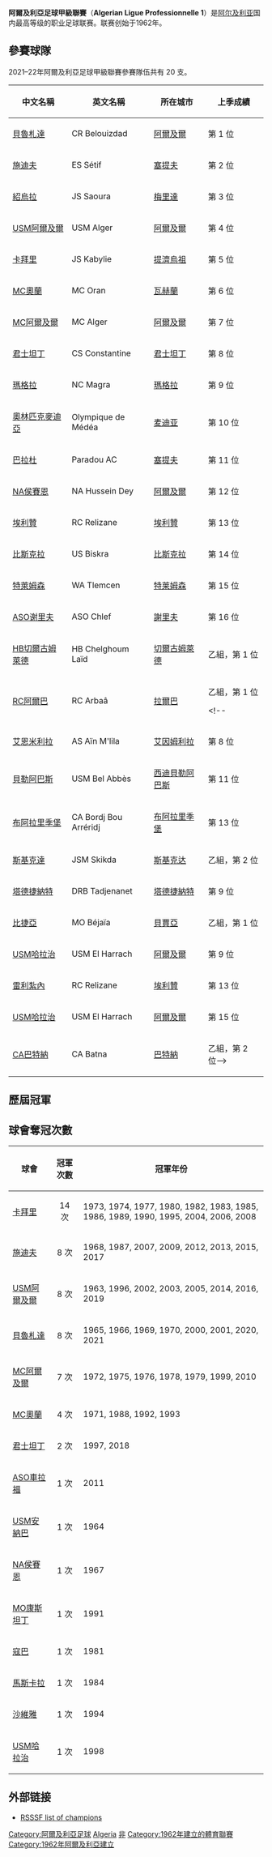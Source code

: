{{Infobox football league
| name             = 阿爾及利亞足球甲級聯賽
| image            = 
| pixels           = 
| country          = 阿爾及利亞
| confed           = [[非洲足球協會|CAF]]（[[非洲|非洲]]）
| founded          = {{Start date and age|1962}}
| teams            = 20 隊
| relegation       = [[阿爾及利亞足球乙級聯賽|阿爾及利亞足球乙級聯賽]]
| level            = 第 1 級
| domest_cup       = [[阿爾及利亞盃|阿爾及利亞盃]]<br /> [[阿爾及利亞超級盃|阿爾及利亞超級盃]]
| confed_cup       = [[非洲聯賽冠軍盃|非洲聯賽冠軍盃]]<br /> [[非洲聯盟盃|非洲聯盟盃]]
| season           = 2019–20
| champions        = [[CR比羅達特|貝魯札達]]（第 7 次）
| most_champs      = [[JS卡比爾|卡比利]]（14 次）
| website          = [http://www.lfp.dz/ 官方網站]
}}

'''阿爾及利亞足球甲級聯賽'''（'''Algerian Ligue Professionnelle 1'''）是[[阿尔及利亚|阿尔及利亚]]国内最高等级的职业足球联赛。联赛创始于1962年。

== 參賽球隊 ==
2021–22年阿爾及利亞足球甲級聯賽參賽隊伍共有 20 支。
{| class="wikitable" style=font-size:100%
|-
!中文名稱
!英文名稱
!所在城市
!上季成績
|-
|[[CR比羅達特|貝魯札達]] || CR Belouizdad || [[阿爾及爾|阿爾及爾]] || 第 1 位
|-
|[[塞提夫協定體育俱樂部|施迪夫]] || ES Sétif || [[塞提夫|塞提夫]] || 第 2 位
|-
|[[紹烏拉青年體育會|紹烏拉]] || JS Saoura || [[梅里達_(阿爾及利亞)|梅里達]] || 第 3 位
|-
|[[USM阿爾及爾|USM阿爾及爾]] || USM Alger || [[阿爾及爾|阿爾及爾]] || 第 4 位
|-
|[[卡拜里青年體育會|卡拜里]] || JS Kabylie || [[提濟烏祖|提濟烏祖]] || 第 5 位
|-
|[[MC奧蘭|MC奧蘭]] || MC Oran || [[瓦赫蘭|瓦赫蘭]] || 第 6 位
|-
|[[MC阿爾及爾|MC阿爾及爾]] || MC Alger || [[阿爾及爾|阿爾及爾]] || 第 7 位
|-
|[[君士坦丁體育會|君士坦丁]] || CS Constantine || [[君士坦丁_(阿爾及利亞)|君士坦丁]] || 第 8 位
|-
|[[NC瑪格拉|瑪格拉]] || NC Magra|| [[瑪格拉|瑪格拉]] || 第 9 位
|-
|[[奧林匹克麥迪亞|奧林匹克麥迪亞]] || Olympique de Médéa || [[麦迪亚|麦迪亚]] || 第 10 位
|-
|[[帕哈杜AC|巴拉杜]] || Paradou AC || [[塞提夫|塞提夫]] || 第 11 位
|-
|[[侯賽因戴伊勝利競技會|NA侯賽恩]] || NA Hussein Dey || [[阿爾及爾|阿爾及爾]] || 第 12 位
|-
|[[RC埃利贊|埃利贊]] || RC Relizane || [[埃利贊|埃利贊]] || 第 13 位
|-
|[[US比斯克拉|比斯克拉]] || US Biskra || [[比斯克拉|比斯克拉]] || 第 14 位
|-
|[[特萊姆森體育會|特萊姆森]] || WA Tlemcen || [[特莱姆森|特莱姆森]] || 第 15 位
|-
|[[ASO谢里夫|ASO谢里夫]] || ASO Chlef  || [[謝里夫|謝里夫]] || 第 16 位
|-
|[[HB切爾古姆萊德|HB切爾古姆萊德]] || HB Chelghoum Laïd  || [[切爾古姆萊德|切爾古姆萊德]] || 乙組，第 1 位
|-
|[[RC阿爾巴|RC阿爾巴]] || RC Arbaâ || [[拉爾巴|拉爾巴]] || 乙組，第 1 位

<!--
|-
|[[艾恩米利拉體育會|艾恩米利拉]] || AS Aïn M'lila || [[艾因姆利拉|艾因姆利拉]] || 第 8 位
|-
|[[USM貝勒阿巴斯|貝勒阿巴斯]] || USM Bel Abbès || [[西迪貝勒阿巴斯|西迪貝勒阿巴斯]] || 第 11 位
|-
|[[CA布阿拉里季堡|布阿拉里季堡]] || CA Bordj Bou Arréridj || [[布阿拉里季堡|布阿拉里季堡]] || 第 13 位
|-
|[[JSM斯基克達|斯基克達]] || JSM Skikda || [[斯基克达|斯基克达]] || 乙組，第 2 位

|-
|[[DRB塔德捷納特|塔德捷納特]] || DRB Tadjenanet || [[塔德捷納特|塔德捷納特]] || 第 9 位
|-
|[[MO比捷亞|比捷亞]] || MO Béjaïa || [[貝賈亞|貝賈亞]] || 乙組，第 1 位

|-
|[[USM哈拉治|USM哈拉治]] || USM El Harrach || [[阿爾及爾|阿爾及爾]] || 第 9 位
|-
|[[RC雷利紮內|雷利紮內]] || RC Relizane || [[埃利贊|埃利贊]] || 第 13 位
|-
|[[USM哈拉治|USM哈拉治]] || USM El Harrach || [[阿爾及爾|阿爾及爾]] || 第 15 位
|-
|[[CA巴特納|CA巴特納]] || CA Batna || [[巴特納|巴特納]] || 乙組，第 2 位-->
|}

== 歷屆冠軍 ==
{{columns-list|4|
* 1962–63：[[USM阿爾及爾|USM阿爾及爾]]
* 1963–64：[[哈姆拉安納巴體育會|USM安納巴]]
* 1964–65：[[CR比羅達特|貝魯札達]]
* 1965–66：[[CR比羅達特|貝魯札達]]
* 1966–67：[[NA侯賽因德爾|NA侯賽恩]]
* 1967–68：[[塞提夫協定體育俱樂部|施迪夫]]
* 1968–69：[[CR比羅達特|貝魯札達]]
* 1969–70：[[CR比羅達特|貝魯札達]]
* 1970–71：[[MC奧蘭|MC奧蘭]]
* 1971–72：[[MC阿爾及爾|MC阿爾及爾]]
* 1972–73：[[JS卡比爾|卡拜里]]
* 1973–74：[[JS卡比爾|卡拜里]]
* 1974–75：[[MC阿爾及爾|MC阿爾及爾]]
* 1975–76：[[MC阿爾及爾|MC阿爾及爾]]
* 1976–77：[[JS卡比爾|卡拜里]]
* 1977–78：[[MC阿爾及爾|MC阿爾及爾]]
* 1978–79：[[MC阿爾及爾|MC阿爾及爾]]
* 1979–80：[[JS卡比爾|卡拜里]]
* 1980–81：[[RC寇巴|寇巴]]
* 1981–82：[[JS卡比爾|卡拜里]]
* 1982–83：[[JS卡比爾|卡拜里]]
* 1983–84：[[GC馬斯卡拉|馬斯卡拉]]
* 1984–85：[[JS卡比爾|卡拜里]]
* 1985–86：[[JS卡比爾|卡拜里]]
* 1986–87：[[塞提夫協定體育俱樂部|施迪夫]]
* 1987–88：[[MC奧蘭|MC奧蘭]]
* 1988–89：[[JS卡比爾|卡拜里]]
* 1989–90：[[JS卡比爾|卡拜里]]
* 1990–91：[[MO康斯坦丁|MO康斯坦丁]]
* 1991–92：[[MC奧蘭|MC奧蘭]]
* 1992–93：[[MC奧蘭|MC奧蘭]]
* 1993–94：[[US沙維雅|沙維雅]]
* 1994–95：[[JS卡比爾|卡拜里]]
* 1995–96：[[USM阿爾及爾|USM阿爾及爾]]
* 1996–97：[[君士坦丁體育會|君士坦丁]]
* 1997–98：[[USM哈拉治|USM哈拉治]]
* 1998–99：[[MC阿爾及爾|MC阿爾及爾]]
* 1999–00：[[CR比羅達特|貝魯札達]]
* 2000–01：[[CR比羅達特|貝魯札達]]
* 2001–02：[[USM阿爾及爾|USM阿爾及爾]]
* 2002–03：[[USM阿爾及爾|USM阿爾及爾]] 
* 2003–04：[[JS卡比爾|卡拜里]]
* 2004–05：[[USM阿爾及爾|USM阿爾及爾]]
* 2005–06：[[JS卡比爾|卡拜里]]
* 2006–07：[[塞提夫協定體育俱樂部|施迪夫]]
* 2007–08：[[JS卡比爾|卡拜里]]
* 2008–09：[[塞提夫協定體育俱樂部|施迪夫]]
* 2009–10：[[MC阿爾及爾|MC阿爾及爾]]
* 2010–11：[[ASO謝里夫|ASO車拉福]]
* 2011–12：[[塞提夫協定體育俱樂部|施迪夫]]
* 2012–13：[[塞提夫協定體育俱樂部|施迪夫]]
* 2013–14：[[USM阿爾及爾|USM阿爾及爾]]
* 2014–15：[[塞提夫協定體育俱樂部|施迪夫]]
* 2015–16：[[USM阿爾及爾|USM阿爾及爾]]
* 2016–17：[[塞提夫協定體育俱樂部|施迪夫]]
* 2017–18：[[君士坦丁體育會|君士坦丁]]
* 2018–19：[[USM阿爾及爾|USM阿爾及爾]]
* 2019–20：[[CR比羅達特|貝魯札達]]
* 2020–21：[[CR比罗达特|貝魯札達]]
}}

== 球會奪冠次數 ==
{| class="wikitable"
|-
! 球會
! 冠軍次數
! 冠軍年份
|-
| [[JS卡比爾|卡拜里]] || <center>14 次 ||1973, 1974, 1977, 1980, 1982, 1983, 1985, 1986, 1989, 1990, 1995, 2004, 2006, 2008
|-
| [[塞提夫協定體育俱樂部|施迪夫]] ||<center> 8 次 ||1968, 1987, 2007, 2009, 2012, 2013, 2015, 2017
|-
| [[USM阿爾及爾|USM阿爾及爾]] || <center>8 次 ||1963, 1996, 2002, 2003, 2005, 2014, 2016, 2019
|-
| [[CR比羅達特|貝魯札達]] || <center>8 次 ||1965, 1966, 1969, 1970, 2000, 2001, 2020, 2021
|-
| [[MC阿爾及爾|MC阿爾及爾]] || <center>7 次 ||1972, 1975, 1976, 1978, 1979, 1999, 2010
|-
| [[MC奧蘭|MC奧蘭]] || <center>4 次 ||1971, 1988, 1992, 1993
|-
| [[君士坦丁體育會|君士坦丁]] || <center>2 次 ||1997, 2018
|-
| [[ASO謝里夫|ASO車拉福]] ||<center> 1 次 ||2011
|-
| [[哈姆拉安納巴體育會|USM安納巴]] ||<center> 1 次 ||1964
|-
| [[NA侯賽因德爾|NA侯賽恩]] || <center>1 次 ||1967
|-
| [[MO康斯坦丁|MO康斯坦丁]] || <center>1 次 ||1991
|-
| [[RC寇巴|寇巴]] || <center>1 次 ||1981
|-
| [[GC馬斯卡拉|馬斯卡拉]] || <center>1 次 ||1984
|-
| [[US沙維雅|沙維雅]] || <center>1 次 ||1994
|-
| [[USM哈拉治|USM哈拉治]] || <center>1 次 ||1998
|}

== 外部链接 ==
* [http://www.rsssf.com/tablesa/algchamp.html RSSSF list of champions] {{Wayback|url=http://www.rsssf.com/tablesa/algchamp.html |date=20070608192435 }}

{{CAF leagues}}


[[Category:阿爾及利亞足球|Category:阿爾及利亞足球]]
[[Category:非洲各國足球聯賽|Algeria]]
[[Category:國家頂級足球聯賽|非]]
[[Category:1962年建立的體育聯賽|Category:1962年建立的體育聯賽]]
[[Category:1962年阿爾及利亞建立|Category:1962年阿爾及利亞建立]]